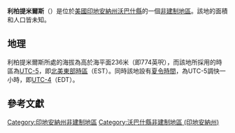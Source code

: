 {{noteTA
|G1=USState
|G2=地名
|G3=Unit
}}
{{Infobox settlement
|official_name            = 利柏提米爾斯
|native_name = Liberty Mills
|settlement_type          = [[非建制地區|非建制地區]]
|image_skyline            = Liberty Mills Post Office.jpg
|imagesize                = 250px
|image_map                = 
|mapsize                  = 
|pushpin_map              = USA Indiana
|pushpin_label            = 利柏提米爾斯
|pushpin_label_position   = top
|pushpin_map_caption      = 利柏提米爾斯在印地安納州的位置
|subdivision_type         = [[世界政區索引|國家]]
|subdivision_type1        = [[美国州份|州份]]
|subdivision_type2        = [[印地安納州行政区划|縣]]
|subdivision_name         = [[美国|美国]]
|subdivision_name1        = [[印地安納州|印地安納州]]
|subdivision_name2        = [[沃巴什縣_(印地安納州)|沃巴什縣]]
|elevation_ft             = 774
|elevation_m              = 236
|area_total_km2           = 
|area_total_sq_mi         = 
|area_land_km2            = 
|area_land_sq_mi          = 
|area_water_km2           = 
|area_water_sq_mi         = 
|population_as_of         = 2010
|population_footnotes     = 
|population_total         = 
|population_metro         = 
|population_density_km2   = auto
|population_density_sq_mi = auto
|timezone                 = [[北美东部时区|北美东部时区]]
|utc_offset               = -5
|coordinates              = {{coord|41|02|01|N|85|44|09|W|display=inline,title}}
| coor_pinpoint           = 
| coordinates_footnotes   = 
|timezone_DST             = EDT
|utc_offset_DST           = -4
|postal_code_type         = [[美國郵區編號|郵區編號]]
|postal_code              = 46946
|area_code                = {{link-en|电话区号765|Area code 765|765}}
|blank_name = [[地名信息系统|GNIS ID]]
|blank_info = 437841<ref name="GNIS">{{cite gnis|437841|Liberty Mills}}</ref>
}}
'''利柏提米爾斯'''（{{lang-en|Liberty Mills}}）是位於[[美國|美國]][[印地安納州|印地安納州]][[沃巴什縣_(印地安納州)|沃巴什縣]]的一個[[非建制地區|非建制地區]]。該地的面積和人口皆未知。

== 地理 ==
利柏提米爾斯所處的海拔為高於海平面236米（即774英呎），而該地所採用的時區為[[UTC-5|UTC-5]]，即[[北美東部時區|北美東部時區]]（EST）。同時該地設有[[夏令時間|夏令時間]]，為UTC-5調快一小時，即[[UTC-4|UTC-4]]（EDT）。

== 參考文獻 ==
{{reflist}}

{{沃巴什縣 (印地安納州)}}

{{DEFAULTSORT:Liberty Mills}}
[[Category:印地安納州非建制地區|Category:印地安納州非建制地區]]
[[Category:沃巴什縣非建制地區_(印地安納州)|Category:沃巴什縣非建制地區 (印地安納州)]]

{{Indiana-geo-stub}}